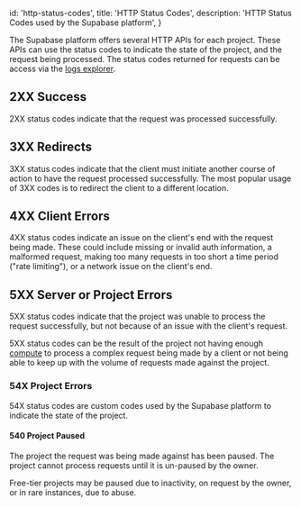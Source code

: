 
  id: 'http-status-codes',
  title: 'HTTP Status Codes',
  description: 'HTTP Status Codes used by the Supabase platform',
}

The Supabase platform offers several HTTP APIs for each project. These APIs can use the status codes to indicate the state of the project, and the request being processed. The status codes returned for requests can be access via the [logs explorer](../platform/logs#logs-explorer).

## 2XX Success

2XX status codes indicate that the request was processed successfully.

## 3XX Redirects

3XX status codes indicate that the client must initiate another course of action to have the request processed successfully. The most popular usage of 3XX codes is to redirect the client to a different location.

## 4XX Client Errors

4XX status codes indicate an issue on the client's end with the request being made. These could include missing or invalid auth information, a malformed request, making too many requests in too short a time period ("rate limiting"), or a network issue on the client's end.

## 5XX Server or Project Errors

5XX status codes indicate that the project was unable to process the request successfully, but not because of an issue with the client's request.

5XX status codes can be the result of the project not having enough [compute](/docs/guides/platform/compute-add-ons) to process a complex request being made by a client or not being able to keep up with the volume of requests made against the project.

### 54X Project Errors

54X status codes are custom codes used by the Supabase platform to indicate the state of the project.

#### 540 Project Paused

The project the request was being made against has been paused. The project cannot process requests until it is un-paused by the owner.

Free-tier projects may be paused due to inactivity, on request by the owner, or in rare instances, due to abuse.



